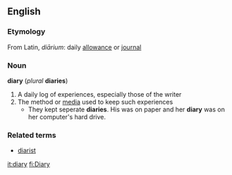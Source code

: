 == English ==
=== Etymology ===
From Latin, ''diārium'': daily [[allowance]] or [[journal]]
=== Noun ===
'''diary''' (''plural'' '''diaries''')
# A daily log of experiences, especially those of the writer
# The method or [[media]] used to keep such experiences
#* They kept seperate '''diaries'''. His was on paper and her '''diary''' was on her computer's hard drive.
=== Related terms ===
*[[diarist]]

[[it:diary]]
[[fi:Diary]]